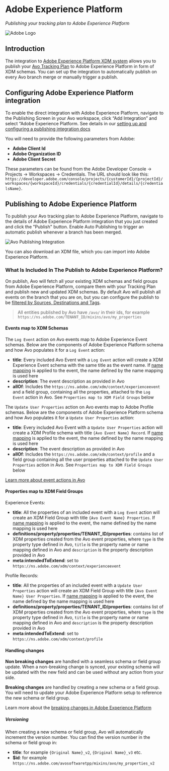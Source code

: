 
# Adobe Experience Platform

*Publishing your tracking plan to Adobe Experience Platform*

![Adobe Logo](/images/publishing_adobe.svg)

## Introduction

The integration to [Adobe Experience Platform XDM system](https://experienceleague.adobe.com/en/docs/experience-platform/xdm/home) allows you to publish your [Avo Tracking Plan](/publishing/publishing/overview) to Adobe Experience Platform in form of XDM schemas. You can set up the integration to automatically publish on every Avo branch merge or manually trigger a publish. 

## Configuring Adobe Experience Platform integration

To enable the direct integration with Adobe Experience Platform, navigate to the Publishing Screen in your Avo workspace, click “Add Integration” and select “Adobe Experience Platform. See details in our [setting up and configuring a publishing integration docs](publishing/publishing/overview#setting-up-and-configuring-a-publishing-integration)

You will need to provide the following parameters from Adobe:

- **Adobe Client Id**
- **Adobe Organization ID**
- **Adobe Client Secret**

 These parameters can be found from the Adobe Developer Console -> Projects -> Workspaces -> Credentials. The URL should look like this: `https://developer.adobe.com/console/projects/{customerId}/{projectId}/workspaces/{workspaceId}/credentials/{credentialId}/details/{credentialsName}`.


## Publishing to Adobe Experience Platform

To publish your Avo tracking plan to Adobe Experience Platform, navigate to the details of Adobe Experience Platform integration that you just created and click the "Publish" button. Enable Auto Publishing to trigger an automatic publish whenever a branch has been merged.

![Avo Publishing Integration](/images/adobe-experience-platform-integration.png)

You can also download an XDM file, which you can import into Adobe Experience Platform.

### What Is Included In The Publish to Adobe Experience Platform?

On publish, Avo will fetch all your existing XDM schemas and field groups from Adobe Experience Platform, compare them with your Tracking Plan and publish new and updated XDM schemas. By default Avo will publish all events on the branch that you are on, but you can configure the publish to be [filtered by Sources, Destinations and Tags](/publishing/publishing/overview#filtering-events-for-publishing).

> All entities published by Avo have `/avo/` in their ids, for example `https://ns.adobe.com/TENANT_ID/mixins/avo/my_properties`

#### Events map to XDM Schemas

The `Log Event` action on Avo events map to Adobe Experience Event schemas. Below are the components of Adobe Experience Platform schema and how Avo populates it for a `Log Event` action:

- **title**: Every included Avo Event with a `Log Event` action will create a XDM Experience Event schema with the same title as the event name. If [name mapping](/data-design/name-mapping) is applied to the event, the name defined by the name mapping is used here
- **description**: The event description as provided in Avo
- **allOf**: Includes the `https://ns.adobe.com/xdm/context/experienceevent` and a field group, containing all the properties, attached to the `Log Event` action in Avo. See `Properties map to XDM Field Groups` below

The `Update User Properties` action on Avo events map to Adobe Profile schemas. Below are the components of Adobe Experience Platform schema and how Avo populates it for a `Update User Properties` action:

- **title**: Every included Avo Event with a `Update User Properties` action will create a XDM Profile schema with title `{Avo Event Name} Record`. If [name mapping](/data-design/name-mapping) is applied to the event, the name defined by the name mapping is used here
- **description**: The event description as provided in Avo
- **allOf**: Includes the `https://ns.adobe.com/xdm/context/profile` and a field group containing all the user properties attached to the `Update User Properties` action in Avo. See `Properties map to XDM Field Groups` below

[Learn more about event actions in Avo](data-design/avo-tracking-plan/events#actions)


#### Properties map to XDM Field Groups

Experience Events:

- **title**: All the properties of an included event with a `Log Event` action will create an XDM Field Group with title `{Avo Event Name} Properties`. If [name mapping](/data-design/name-mapping) is applied to the event, the name defined by the name mapping is used here
- **definitions/property/properties/TENANT_ID/properties**: contains list of XDM properties created from the Avo event properties, where `type` is the property type defined in Avo, `title` is the property name or name mapping defined in Avo and `description` is the property description provided in Avo
- **meta:intendedToExtend**: set to `https://ns.adobe.com/xdm/context/experienceevent`

Profile Records:

- **title**: All the properties of an included event with a `Update User Properties` action will create an XDM Field Group with title `{Avo Event Name} User Properties`. If [name mapping](/data-design/name-mapping) is applied to the event, the name defined by the name mapping is used here
- **definitions/property/properties/TENANT_ID/properties**: contains list of XDM properties created from the Avo event properties, where `type` is the property type defined in Avo, `title` is the property name or name mapping defined in Avo and `description` is the property description provided in Avo
- **meta:intendedToExtend**: set to `https://ns.adobe.com/xdm/context/profile`

#### Handling changes

**Non breaking changes** are handled with a seamless schema or field group update. When a non-breaking change is synced, your existing schema will be updated with the new field and can be used without any action from your side.

**Breaking changes** are handled by creating a new schema or a field group. You will need to update your Adobe Experience Platform setup to reference the new schema or field group.

Learn more about the [breaking changes in Adobe Experience Platform](https://experienceleague.adobe.com/en/docs/experience-platform/xdm/schema/composition#evolution)

##### Versioning

When creating a new schema or field group, Avo will automatically increment the version number. You can find the version number in the schema or field group in:
- **title**: for example `{Original Name}_v2`, `{Original Name}_v3` etc.
- **$id**: for example `https://ns.adobe.com/avosoftwaretpp/mixins/avo/my_properties_v2`
